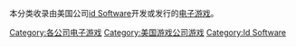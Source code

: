 本分类收录由美国公司[[id_Software|id Software]]开发或发行的[[电子游戏|电子游戏]]。

{{DEFAULTSORT:Id Software}}
[[Category:各公司电子游戏|Category:各公司电子游戏]]
[[Category:美国游戏公司游戏|Category:美国游戏公司游戏]]
[[Category:Id_Software|Category:Id Software]]